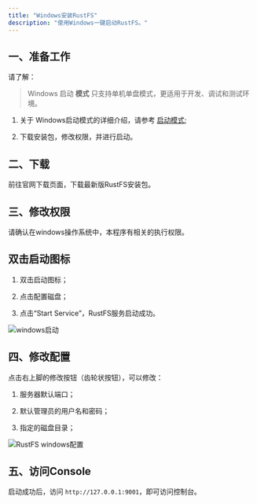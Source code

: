 ```yaml
---
title: "Windows安装RustFS"
description: "使用Windows一键启动RustFS。"
---
```



## 一、准备工作

请了解：

> Windows 启动 **模式** 只支持单机单盘模式，更适用于开发、调试和测试环境。 


1. 关于 Windows启动模式的详细介绍，请参考 [启动模式](/docs/mode/);

2. 下载安装包，修改权限，并进行启动。


## 二、下载

前往官网下载页面，下载最新版RustFS安装包。


## 三、修改权限

请确认在windows操作系统中，本程序有相关的执行权限。


## 双击启动图标

1. 双击启动图标；

2. 点击配置磁盘；

3. 点击“Start Service”，RustFS服务启动成功。


<img src="/images/document/windows-setup.jpg" alt="windows启动" />



## 四、修改配置

点击右上脚的修改按钮（齿轮状按钮），可以修改：

1. 服务器默认端口；

2. 默认管理员的用户名和密码；

3. 指定的磁盘目录；

<img src="/images/document/setting.jpg" alt="RustFS windows配置" />



## 五、访问Console


启动成功后，访问 `http://127.0.0.1:9001`，即可访问控制台。

